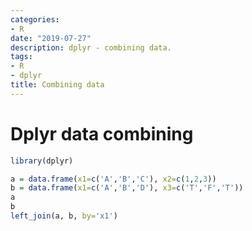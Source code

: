 ```yaml
---
categories:
- R
date: "2019-07-27"
description: dplyr - combining data.
tags:
- R
- dplyr
title: Combining data
---
```


# Dplyr data combining

```r
library(dplyr)
```

```r
a = data.frame(x1=c('A','B','C'), x2=c(1,2,3))
b = data.frame(x1=c('A','B','D'), x3=c('T','F','T'))
a
b
left_join(a, b, by='x1')
```

